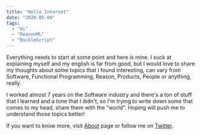 ```yaml
---
title: "Hello Internet"
date: "2020-05-09"
tags:
  - "Hi"
  - "ReasonML"
  - "BuckleScript"
---
```


Everything needs to start at some point and here is mine. I suck at explaining myself and my english is far from good,
but I would love to share my thoughts about some topics that I found interesting, can vary from Software, Functional Programming, Reason, Products, People or anything, really.

I worked almost 7 years on the Software industry and there's a ton of stuff that I learned and a tone that I didn't, so I'm trying to write down some that comes to my head, share them with the "world". Hoping will push me to understand those topics better!

If you want to know more, visit [About](/about) page or follow me on [Twitter](https://twitter.com/davesnx).
